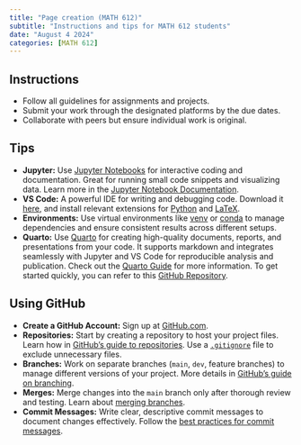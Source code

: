 ```yaml
---
title: "Page creation (MATH 612)"
subtitle: "Instructions and tips for MATH 612 students"
date: "August 4 2024"
categories: [MATH 612]
---
```


## Instructions
- Follow all guidelines for assignments and projects.
- Submit your work through the designated platforms by the due dates.
- Collaborate with peers but ensure individual work is original.

## Tips
- **Jupyter:** Use [Jupyter Notebooks](https://jupyter.org/) for interactive coding and documentation. Great for running small code snippets and visualizing data. Learn more in the [Jupyter Notebook Documentation](https://jupyter-notebook.readthedocs.io/en/stable/).
- **VS Code:** A powerful IDE for writing and debugging code. Download it [here](https://code.visualstudio.com/), and install relevant extensions for [Python](https://marketplace.visualstudio.com/items?itemName=ms-python.python) and [LaTeX](https://marketplace.visualstudio.com/items?itemName=James-Yu.latex-workshop).
- **Environments:** Use virtual environments like [venv](https://docs.python.org/3/library/venv.html) or [conda](https://docs.conda.io/projects/conda/en/latest/user-guide/tasks/manage-environments.html) to manage dependencies and ensure consistent results across different setups.
- **Quarto:** Use [Quarto](https://quarto.org/) for creating high-quality documents, reports, and presentations from your code. It supports markdown and integrates seamlessly with Jupyter and VS Code for reproducible analysis and publication. Check out the [Quarto Guide](https://quarto.org/docs/guide/) for more information. To get started quickly, you can refer to this [GitHub Repository](https://github.com/riddhibattu/introduction-to-quarto).

## Using GitHub
- **Create a GitHub Account:** Sign up at [GitHub.com](https://github.com).
- **Repositories:** Start by creating a repository to host your project files. Learn how in [GitHub's guide to repositories](https://docs.github.com/en/get-started/quickstart/create-a-repo). Use a [`.gitignore`](https://git-scm.com/docs/gitignore) file to exclude unnecessary files.
- **Branches:** Work on separate branches (`main`, `dev`, feature branches) to manage different versions of your project. More details in [GitHub's guide on branching](https://guides.github.com/introduction/flow/).
- **Merges:** Merge changes into the `main` branch only after thorough review and testing. Learn about [merging branches](https://docs.github.com/en/pull-requests/collaborating-with-pull-requests/proposing-changes-to-your-work-with-pull-requests/about-branches).
- **Commit Messages:** Write clear, descriptive commit messages to document changes effectively. Follow the [best practices for commit messages](https://cbea.ms/git-commit/).